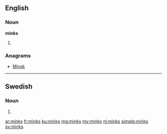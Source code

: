 ==English==

===Noun===
'''minks'''

# {{plural of|[[mink]]}}

===Anagrams===
* [[Minsk#English|Minsk]]

----

==Swedish==

===Noun===
{{head|sv|noun form}}

# {{sv-noun-form-indef-gen|mink}}

[[ar:minks]]
[[fr:minks]]
[[ku:minks]]
[[mg:minks]]
[[my:minks]]
[[nl:minks]]
[[simple:minks]]
[[sv:minks]]
